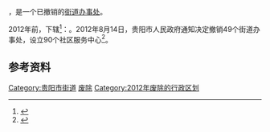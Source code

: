{{中国乡级行政区|52/01/03/002/000}}

'''{{PAGENAMEBASE}}'''，是{{PRC admin/fullname|52/01/03}}一个已撤销的[[街道办事处|街道办事处]]。

2012年前，下辖<ref>{{PRC admin/ref sgc|52/01/03/002/000}}</ref>：{{PRC admin/children|52/01/03/002/000}}。2012年8月14日，贵阳市人民政府通知决定撤销49个街道办事处，设立90个社区服务中心<ref>{{Cite web |url=http://www.gygov.gov.cn/art/2012/8/14/art_18583_411039.html |title=贵阳市人民政府关于撤销四十九个街道办事处设立九十个社区服务中心的通知（筑府发〔2012〕58号） |accessdate=2017-09-06 |archive-date=2017-09-07 |archive-url=https://web.archive.org/web/20170907041232/http://www.gygov.gov.cn/art/2012/8/14/art_18583_411039.html |dead-url=yes }}</ref>。

== 参考资料 ==

{{reflist}}

{{贵州行政区划小作品}}
[[Category:贵阳市街道|Category:贵阳市街道]]
[[Category:云岩区行政区划|废除]]
[[Category:2012年废除的行政区划|Category:2012年废除的行政区划]]